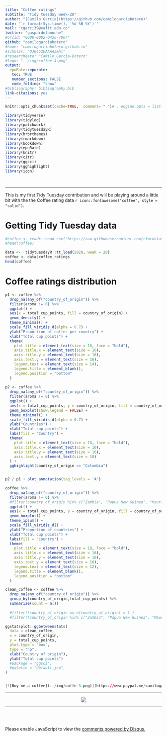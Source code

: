 ```yaml
---
title: "Coffee ratings"
subtitle: "Tidy tuesday week-28"
author: "[Camilo Garcia](https://github.com/camilogarciabotero)"
date: "`r format(Sys.time(), '%d %B %Y')`"
mail: "cgarci39@eafit.edu.co"
twitter: "gaspardelanoche"
#orcid: "0000-0002-0426-7007"
github: "camilogarciabotero"
#home: "camilogarciabotero.github.io"
#scholar: "OJ6452UAAAAJ&hl"
#researchgate: "Camilo_Garcia-Botero"
#logo: "../img/coffee-4.png"
output:
  epuRate::epurate:
   toc: TRUE
   number_sections: FALSE
   code_folding: "show"
#bibliography: bibliography.bib
link-citations: yes
---
```


```r
knitr::opts_chunk$set(cache=TRUE,  comment= " ")# , engine.opts = list(zsh="-i")) #, engine.opts = list(zsh="source ~/.zprofile"))#, engine.path = list()) #str(knitr::opts_chunk$get())
```


```r
library(tidyverse) 
library(tidylog)
library(patchwork)
library(tidytuesdayR)
library(hrbrthemes)
library(rmarkdown)
library(bookdown)
library(epuRate)
library(knitr)
library(citr)
library(ggsci) 
library(gghighlight)
library(icon) 
```

<br>

***

This is my first Tidy Tuesday contribution and will be playing around a little bit with the the Coffee rating data `r icon::fontawesome("coffee", style = "solid")`.


# Getting Tidy Tuesday data

```r
#coffee <- readr::read_csv('https://raw.githubusercontent.com/rfordatascience/tidytuesday/master/data/2020/2020-07-07/coffee_ratings.csv')
#head(coffee)
```


```r

data <-  tidytuesdayR::tt_load(2020, week = 28)
coffee <- data$coffee_ratings
head(coffee)

```

# Coffee ratings distribution

```r
p1 <- coffee %>% 
  drop_na(any_of("country_of_origin")) %>%
  filter(aroma != 0) %>% 
  ggplot() +
  aes(x = total_cup_points, fill = country_of_origin) +
  geom_density() +
  theme_minimal() +
  scale_fill_viridis_d(alpha = 0.7) +
  ylab("Proportion of coffes per country") +
  xlab("Total cup points") +
  theme(
    plot.title = element_text(size = 18, face = "bold"),
    axis.title.x = element_text(size = 16),
    axis.title.y = element_text(size = 16),
    axis.text.y = element_text(size = 16),
    legend.text = element_text(size = 14),
    legend.title = element_blank(),
    legend.position = "bottom"
  ) 
  
p2 <- coffee %>% 
  drop_na(any_of("country_of_origin")) %>%
  filter(aroma != 0) %>% 
  ggplot() +
  aes(x = total_cup_points, y = country_of_origin, fill = country_of_origin) +
  geom_boxplot(show.legend = FALSE) +
  theme_minimal() +
  scale_fill_viridis_d(alpha = 0.7) +
  ylab("Countries") +
  xlab("Total cup points") +
  labs(fill = "Country") +
  theme(
    plot.title = element_text(size = 18, face = "bold"),
    axis.title.x = element_text(size = 16),
    axis.title.y = element_text(size = 16),
    axis.text.y = element_text(size = 18)
  ) +
  gghighlight(country_of_origin == "Colombia")


p2 / p1 + plot_annotation(tag_levels = 'A')

```


```r

coffee %>% 
  drop_na(any_of("country_of_origin")) %>%
  filter(aroma != 0) %>% 
  #filter(country_of_origin %in% c("Zambia", "Papua New Guinea", "Mauritius", "Rwanda", "Cote d?Ivore", "Japan")) %>% 
  ggplot() +
  aes(x = total_cup_points, y = country_of_origin, fill = country_of_origin) +
  geom_boxplot() +
  theme_ipsum() +
  scale_fill_viridis_d() +
  ylab("Proportion of countries") +
  xlab("Total cup points") +
  labs(fill = "Country") +
  theme(
    plot.title = element_text(size = 18, face = "bold"),
    axis.title.x = element_text(size = 16),
    axis.title.y = element_text(size = 16),
    axis.text.y = element_text(size = 16),
    legend.text = element_text(size = 12),
    legend.title = element_blank(),
    legend.position = "bottom"
  )

```



```r

clean_coffee <- coffee %>% 
  drop_na(any_of("country_of_origin")) %>%
  group_by(country_of_origin,total_cup_points) %>% 
  summarize(count = n())
  
  #filter(!country_of_origin == n(country_of_origin) > 1 )
  #filter(!country_of_origin %in% c("Zambia", "Papua New Guinea", "Mauritius", "Rwanda", "Cote d?Ivore", "Japan"))

ggstatsplot::ggbetweenstats(
  data = clean_coffee,
  x = country_of_origin,
  y = total_cup_points,
  plot.type = "box",
  type = "np",
  xlab("Country of origin"),
  ylab("Total cup points")
  #package = "ggsci",
  #palette = "default_jco",
)


[![Buy me a coffee](../img/coffe-3.png)](https://www.paypal.me/camilogarciabotero)
```


***

<div> 
  <p align="center">
    <a href="https://www.paypal.me/camilogarciabotero">
      <img src="../img/coffe-3.png" />
    </a>
  </p>			  
</div>


***
<br><br>

<div id="disqus_thread"></div>
<script>

/**
*  RECOMMENDED CONFIGURATION VARIABLES: EDIT AND UNCOMMENT THE SECTION BELOW TO INSERT DYNAMIC VALUES FROM YOUR PLATFORM OR CMS.
*  LEARN WHY DEFINING THESE VARIABLES IS IMPORTANT: https://disqus.com/admin/universalcode/#configuration-variables*/
/*
var disqus_config = function () {
this.page.url = PAGE_URL;  // Replace PAGE_URL with your page's canonical URL variable
this.page.identifier = PAGE_IDENTIFIER; // Replace PAGE_IDENTIFIER with your page's unique identifier variable
};
*/
(function() { // DON'T EDIT BELOW THIS LINE
var d = document, s = d.createElement('script');
s.src = 'https://camilogarciabotero-github-io.disqus.com/embed.js';
s.setAttribute('data-timestamp', +new Date());
(d.head || d.body).appendChild(s);
})();
</script>
<noscript>Please enable JavaScript to view the <a href="https://disqus.com/?ref_noscript">comments powered by Disqus.</a></noscript>






